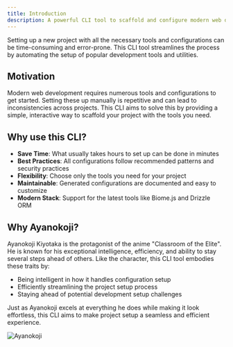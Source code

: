 ```yaml
---
title: Introduction
description: A powerful CLI tool to scaffold and configure modern web development tools and utilities for your projects.
---
```


Setting up a new project with all the necessary tools and configurations can be time-consuming and error-prone. This CLI tool streamlines the process by automating the setup of popular development tools and utilities.

## Motivation

Modern web development requires numerous tools and configurations to get started. Setting these up manually is repetitive and can lead to inconsistencies across projects. This CLI aims to solve this by providing a simple, interactive way to scaffold your project with the tools you need.

## Why use this CLI?

- **Save Time**: What usually takes hours to set up can be done in minutes
- **Best Practices**: All configurations follow recommended patterns and security practices
- **Flexibility**: Choose only the tools you need for your project
- **Maintainable**: Generated configurations are documented and easy to customize
- **Modern Stack**: Support for the latest tools like Biome.js and Drizzle ORM

## Why Ayanokoji?

Ayanokoji Kiyotaka is the protagonist of the anime "Classroom of the Elite". He is known for his exceptional intelligence, efficiency, and ability to stay several steps ahead of others. Like the character, this CLI tool embodies these traits by:

- Being intelligent in how it handles configuration setup
- Efficiently streamlining the project setup process
- Staying ahead of potential development setup challenges

Just as Ayanokoji excels at everything he does while making it look effortless, this CLI aims to make project setup a seamless and efficient experience.

![Ayanokoji](@/assets/images/ayanokoji.jpg)
